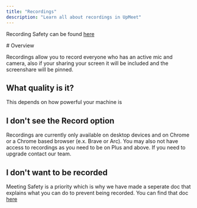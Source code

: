 ```yaml
---
title: "Recordings"
description: "Learn all about recordings in UpMeet"
---
```


<Info>Recording Safety can be found [here](/recording-inprogress)</Info>
 

# Overview

Recordings allow you to record everyone who has an active mic and camera, also if your sharing your screen it will be included and the screenshare will be pinned.

## What quality is it?
This depends on how powerful your machine is

## I don't see the Record option
Recordings are currently only available on desktop devices and on Chrome or a Chrome based browser (e.x. Brave or Arc).
You may also not have access to recordings as you need to be on Plus and above. If you need to upgrade contact our team.

## I don't want to be recorded
Meeting Safety is a priority which is why we have made a seperate doc that explains what you can do to prevent being recorded.
You can find that doc [here](/recording-inprogress)